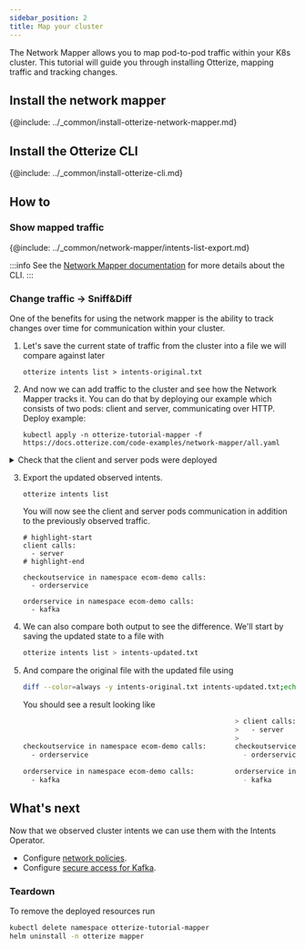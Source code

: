 ```yaml
---
sidebar_position: 2
title: Map your cluster
---
```


The Network Mapper allows you to map pod-to-pod traffic within your K8s cluster. This tutorial will guide you
through installing Otterize, mapping traffic and tracking changes.

## Install the network mapper

{@include: ../_common/install-otterize-network-mapper.md}

## Install the Otterize CLI

{@include: ../_common/install-otterize-cli.md}

## How to

### Show mapped traffic

{@include: ../_common/network-mapper/intents-list-export.md}

:::info
See the [Network Mapper documentation](/documentation/network-mapper/intro) for more details about the CLI.
:::

### Change traffic -> Sniff&Diff

One of the benefits for using the network mapper is the ability to track changes over time for communication within your
cluster.

1. Let's save the current state of traffic from the cluster into a file we will compare against later
   ```shell
   otterize intents list > intents-original.txt
   ```

2. And now we can add traffic to the cluster and see how the Network Mapper tracks it. You can do that by deploying our
   example
   which consists of two pods: client and server, communicating over HTTP. Deploy example:
   ```shell
   kubectl apply -n otterize-tutorial-mapper -f https://docs.otterize.com/code-examples/network-mapper/all.yaml
   ```

<details>
<summary>Check that the client and server pods were deployed</summary>

```bash
kubectl get pods -n otterize-tutorial-mapper
```
You should see
```
NAME                      READY   STATUS    RESTARTS   AGE
client-756f7677f8-d6qdq   1/1     Running   0          45s
server-6698c58cbc-ssxvx   1/1     Running   0          45s
```
</details>

3. Export the updated observed intents.
   ```shell
   otterize intents list
   ```
   You will now see the client and server pods communication in addition
   to the previously observed traffic.
   ```shell
   # highlight-start
   client calls:
     - server
   # highlight-end
   
   checkoutservice in namespace ecom-demo calls:
     - orderservice
   
   orderservice in namespace ecom-demo calls:
     - kafka
   ```
5. We can also compare both output to see the difference. We'll start by saving the updated state to a file with
   ```bash
   otterize intents list > intents-updated.txt
   ```
6. And compare the original file with the updated file using
   ```bash
   diff --color=always -y intents-original.txt intents-updated.txt;echo
   ```
   You should see a result looking like
   ```bash
                                                       > client calls:
                                                       >   - server
                                                       >
   checkoutservice in namespace ecom-demo calls:       checkoutservice in namespace ecom-demo calls:
     - orderservice                                      - orderservice

   orderservice in namespace ecom-demo calls:          orderservice in namespace ecom-demo calls:
     - kafka                                             - kafka
      ```

## What's next

<!-- [Intents Operator](/documentation/intents-operator): -->
Now that we observed cluster intents we can use them with the Intents Operator.

- Configure [network policies](/documentation/quick-tutorials/k8s-network-policies).
- Configure [secure access for Kafka](/documentation/quick-tutorials/kafka-mtls).

### Teardown

To remove the deployed resources run

```bash
kubectl delete namespace otterize-tutorial-mapper
helm uninstall -n otterize mapper
```